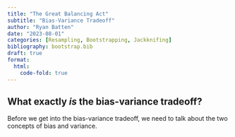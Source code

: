 ```yaml
---
title: "The Great Balancing Act"
subtitle: "Bias-Variance Tradeoff"
author: "Ryan Batten"
date: "2023-08-01"
categories: [Resampling, Bootstrapping, Jackknifing]
bibliography: bootstrap.bib
draft: true
format: 
  html:
    code-fold: true
---
```


## What exactly *is* the bias-variance tradeoff? 

Before we get into the bias-variance tradeoff, we need to talk about the two concepts of bias and variance.
